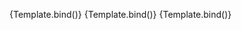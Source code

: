 
<Meta
	title="Components/ButtonGroup/Toggle"
	component={VvButtonGroup}
	args={defaultArgs}
	argTypes={argTypes}
/>

<Canvas>
	<Story name="Default" play={defaultTest}>
		{Template.bind()}
	</Story>
</Canvas>

<Canvas>
	<Story
		name="Multiple"
		args={{ toggle: true, multiple: true }}
		argTypes={{
			toggle: {
				control: {
					disable: true
				}
			},
			multiple: {
				control: {
					disable: true
				}
			}
		}}
		play={defaultTest}>
		{Template.bind()}
	</Story>
</Canvas>

<Canvas>
	<Story
		name="Unselectable"
		args={{ toggle: true, unselectable: false }}
		argTypes={{
			toggle: {
				control: {
					disable: true
				}
			},
			unselectable: {
				control: {
					disable: true
				}
			}
		}}
		play={defaultTest}>
		{Template.bind()}
	</Story>
</Canvas>
